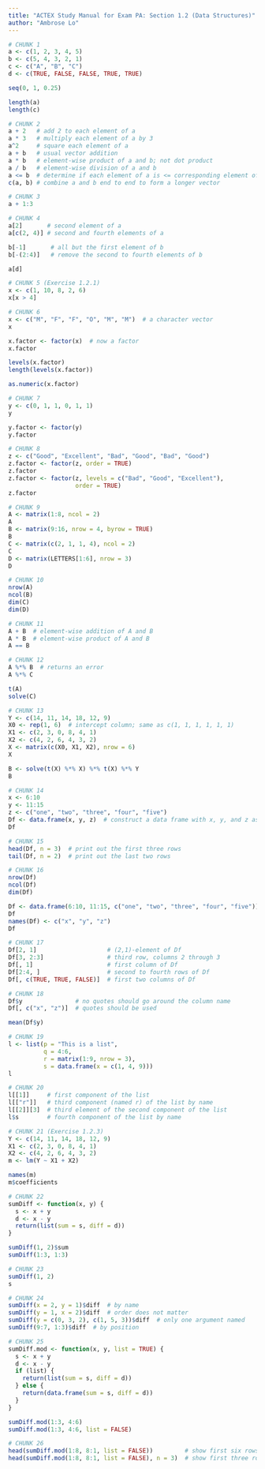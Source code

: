 ```yaml
---
title: "ACTEX Study Manual for Exam PA: Section 1.2 (Data Structures)"
author: "Ambrose Lo"
---
```


```r
# CHUNK 1
a <- c(1, 2, 3, 4, 5)
b <- c(5, 4, 3, 2, 1)
c <- c("A", "B", "C")
d <- c(TRUE, FALSE, FALSE, TRUE, TRUE)

seq(0, 1, 0.25)

length(a)
length(c)
```


```r
# CHUNK 2
a + 2   # add 2 to each element of a
a * 3   # multiply each element of a by 3
a^2     # square each element of a
a + b   # usual vector addition
a * b   # element-wise product of a and b; not dot product
a / b   # element-wise division of a and b
a <= b  # determine if each element of a is <= corresponding element of b
c(a, b) # combine a and b end to end to form a longer vector
```


```r
# CHUNK 3
a + 1:3
```


```r
# CHUNK 4
a[2]       # second element of a
a[c(2, 4)] # second and fourth elements of a

b[-1]       # all but the first element of b
b[-(2:4)]   # remove the second to fourth elements of b

a[d]
```


```r
# CHUNK 5 (Exercise 1.2.1)
x <- c(1, 10, 8, 2, 6)
x[x > 4]
```


```r
# CHUNK 6
x <- c("M", "F", "F", "O", "M", "M")  # a character vector
x

x.factor <- factor(x)  # now a factor
x.factor

levels(x.factor)
length(levels(x.factor))

as.numeric(x.factor)
```


```r
# CHUNK 7
y <- c(0, 1, 1, 0, 1, 1)
y

y.factor <- factor(y)
y.factor
```


```r
# CHUNK 8
z <- c("Good", "Excellent", "Bad", "Good", "Bad", "Good")
z.factor <- factor(z, order = TRUE)
z.factor
z.factor <- factor(z, levels = c("Bad", "Good", "Excellent"),
                   order = TRUE)
z.factor
```


```r
# CHUNK 9
A <- matrix(1:8, ncol = 2)
A
B <- matrix(9:16, nrow = 4, byrow = TRUE)
B
C <- matrix(c(2, 1, 1, 4), ncol = 2)
C
D <- matrix(LETTERS[1:6], nrow = 3)
D
```


```r
# CHUNK 10
nrow(A)
ncol(B)
dim(C)
dim(D)
```


```r
# CHUNK 11
A + B  # element-wise addition of A and B
A * B  # element-wise product of A and B
A == B
```


```r
# CHUNK 12
A %*% B  # returns an error
A %*% C

t(A)
solve(C)
```


```r
# CHUNK 13
Y <- c(14, 11, 14, 18, 12, 9)
X0 <- rep(1, 6)  # intercept column; same as c(1, 1, 1, 1, 1, 1)
X1 <- c(2, 3, 0, 8, 4, 1)
X2 <- c(4, 2, 6, 4, 3, 2)
X <- matrix(c(X0, X1, X2), nrow = 6)
X

B <- solve(t(X) %*% X) %*% t(X) %*% Y
B
```


```r
# CHUNK 14
x <- 6:10
y <- 11:15
z <- c("one", "two", "three", "four", "five")
Df <- data.frame(x, y, z)  # construct a data frame with x, y, and z as columns
Df
```


```r
# CHUNK 15
head(Df, n = 3)  # print out the first three rows
tail(Df, n = 2)  # print out the last two rows
```


```r
# CHUNK 16
nrow(Df)
ncol(Df)
dim(Df)

Df <- data.frame(6:10, 11:15, c("one", "two", "three", "four", "five"))
Df
names(Df) <- c("x", "y", "z")
Df
```


```r
# CHUNK 17
Df[2, 1]                    # (2,1)-element of Df
Df[3, 2:3]                  # third row, columns 2 through 3
Df[, 1]                     # first column of Df
Df[2:4, ]                   # second to fourth rows of Df
Df[, c(TRUE, TRUE, FALSE)]  # first two columns of Df
```


```r
# CHUNK 18
Df$y               # no quotes should go around the column name
Df[, c("x", "z")]  # quotes should be used

mean(Df$y)
```


```r
# CHUNK 19
l <- list(p = "This is a list",
          q = 4:6,
          r = matrix(1:9, nrow = 3),
          s = data.frame(x = c(1, 4, 9)))
l
```


```r
# CHUNK 20
l[[1]]     # first component of the list
l[["r"]]   # third component (named r) of the list by name
l[[2]][3]  # third element of the second component of the list
l$s        # fourth component of the list by name
```


```r
# CHUNK 21 (Exercise 1.2.3)
Y <- c(14, 11, 14, 18, 12, 9)
X1 <- c(2, 3, 0, 8, 4, 1)
X2 <- c(4, 2, 6, 4, 3, 2)
m <- lm(Y ~ X1 + X2)

names(m)
m$coefficients
```


```r
# CHUNK 22
sumDiff <- function(x, y) {
  s <- x + y
  d <- x - y
  return(list(sum = s, diff = d))
}

sumDiff(1, 2)$sum
sumDiff(1:3, 1:3)
```


```r
# CHUNK 23
sumDiff(1, 2)
s
```


```r
# CHUNK 24
sumDiff(x = 2, y = 1)$diff  # by name
sumDiff(y = 1, x = 2)$diff  # order does not matter
sumDiff(y = c(0, 3, 2), c(1, 5, 3))$diff  # only one argument named
sumDiff(9:7, 1:3)$diff  # by position
```


```r
# CHUNK 25
sumDiff.mod <- function(x, y, list = TRUE) {
  s <- x + y
  d <- x - y
  if (list) {
    return(list(sum = s, diff = d))
  } else {
    return(data.frame(sum = s, diff = d))
  }
}

sumDiff.mod(1:3, 4:6)
sumDiff.mod(1:3, 4:6, list = FALSE)
```


```r
# CHUNK 26
head(sumDiff.mod(1:8, 8:1, list = FALSE))         # show first six rows
head(sumDiff.mod(1:8, 8:1, list = FALSE), n = 3)  # show first three rows
```